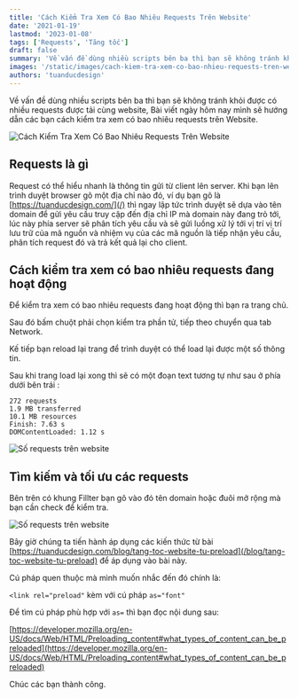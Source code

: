 ```yaml
---
title: 'Cách Kiểm Tra Xem Có Bao Nhiêu Requests Trên Website'
date: '2021-01-19'
lastmod: '2023-01-08'
tags: ['Requests', 'Tăng tốc']
draft: false
summary: 'Về vấn đề dùng nhiều scripts bên ba thì bạn sẽ không tránh khỏi được có nhiều requests được tải cùng website'
images: '/static/images/cach-kiem-tra-xem-co-bao-nhieu-requests-tren-website.jpg'
authors: 'tuanducdesign'
---
```


Về vấn đề dùng nhiều scripts bên ba thì bạn sẽ không tránh khỏi được có nhiều requests được tải cùng website, Bài viết ngày hôm nay mình sẽ hướng dẫn các bạn cách kiểm tra xem có bao nhiêu requests trên Website.

![Cách Kiểm Tra Xem Có Bao Nhiêu Requests Trên Website](/static/images/cach-kiem-tra-xem-co-bao-nhieu-requests-tren-website.jpg)

## Requests là gì

Request có thể hiểu nhanh là thông tin gửi từ client lên server. Khi bạn lên trình duyệt browser gõ một địa chỉ nào đó, ví dụ bạn gõ là [https://tuanducdesign.com/](/) thì ngay lập tức trình duyệt sẽ dựa vào tên domain để gửi yêu cầu truy cập đến địa chỉ IP mà domain này đang trỏ tới, lúc này phía server sẽ phân tích yêu cầu và sẽ gửi luồng xử lý tới vị trí vị trí lưu trữ của mã nguồn và nhiệm vụ của các mã nguồn là tiếp nhận yêu cầu, phân tích request đó và trả kết quả lại cho client.

## Cách kiểm tra xem có bao nhiêu requests đang hoạt động

Để kiểm tra xem có bao nhiêu requests đang hoạt động thì bạn ra trang chủ.

Sau đó bấm chuột phải chọn kiểm tra phần tử, tiếp theo chuyển qua tab Network.

Kế tiếp bạn reload lại trang để trình duyệt có thể load lại được một số thông tin.

Sau khi trang load lại xong thì sẽ có một đoạn text tương tự như sau ở phía dưới bên trái :

```text
272 requests
1.9 MB transferred
10.1 MB resources
Finish: 7.63 s
DOMContentLoaded: 1.12 s
```

![Số requests trên website](/static/images/so-requests-tren-website.jpg)

## Tìm kiếm và tối ưu các requests

Bên trên có khung Fillter bạn gõ vào đó tên domain hoặc đuôi mở rộng mà bạn cần check để kiểm tra.

![Số requests trên website](/static/images/so-requests-tren-website.jpg)

Bây giờ chúng ta tiến hành áp dụng các kiến thức từ bài [https://tuanducdesign.com/blog/tang-toc-website-tu-preload](/blog/tang-toc-website-tu-preload) để áp dụng vào bài này.

Cú pháp quen thuộc mà mình muốn nhắc đến đó chính là:

`<link rel="preload"` kèm với cú pháp `as="font"`

Để tìm cú pháp phù hợp với `as=` thì bạn đọc nội dung sau:

[https://developer.mozilla.org/en-US/docs/Web/HTML/Preloading_content#what_types_of_content_can_be_preloaded](https://developer.mozilla.org/en-US/docs/Web/HTML/Preloading_content#what_types_of_content_can_be_preloaded)

Chúc các bạn thành công.
